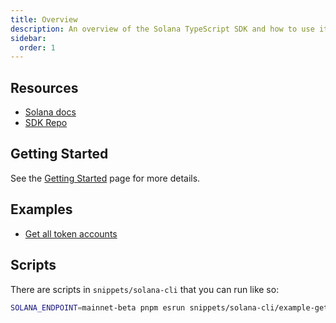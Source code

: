 ```yaml
---
title: Overview
description: An overview of the Solana TypeScript SDK and how to use it.
sidebar:
  order: 1
---
```


## Resources

- [Solana docs](https://docs.solana.com/)
- [SDK Repo](https://github.com/solana-labs/solana-web3.js)

## Getting Started

See the [Getting Started](/solana-cli/getting-started) page for more details.

## Examples

- [Get all token accounts](/solana-cli/examples/get-all-token-accounts)

## Scripts

There are scripts in `snippets/solana-cli` that you can run like so:

```sh
SOLANA_ENDPOINT=mainnet-beta pnpm esrun snippets/solana-cli/example-get-all-assets-by-group.ts
```
